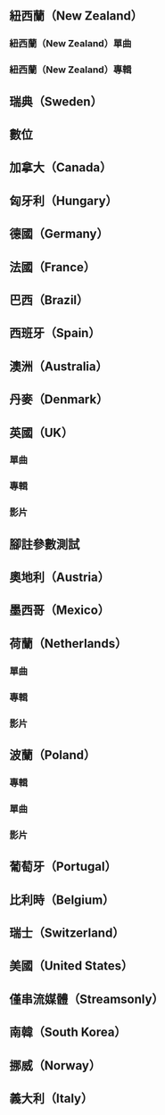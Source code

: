 {{Testcases notice <!--|toc=on-->}}
==紐西蘭（New Zealand）==
===紐西蘭（New Zealand）單曲===
{{inline test case
|region=New Zealand|type=single}}
{{inline test case
|region=New Zealand|type=single|certyear=2015}}
{{inline test case
|region=New Zealand|type=single|certyear=2016}}
{{inline test case
|region=New Zealand|type=single|certyear=2016|certmonth=5}}
{{inline test case
|region=New Zealand|type=single|certyear=2016|certmonth=6}}
{{inline test case
|region=New Zealand|type=single|certyear=2016|certmonth=6|certday=16}}
{{inline test case
|region=New Zealand|type=single|certyear=2016|certmonth=6|certday=17}}
{{inline test case
|region=New Zealand|type=single|certyear=2016|certmonth=7}}
{{inline test case
|region=New Zealand|type=single|certyear=2017}}
{{inline test case
|region=New Zealand|type=single}}
{{inline test case
|region=New Zealand|type=single|relyear=2015}}
{{inline test case
|region=New Zealand|type=single|relyear=2016}}
{{inline test case
|region=New Zealand|type=single|relyear=2016|relmonth=5}}
{{inline test case
|region=New Zealand|type=single|relyear=2016|relmonth=6}}
{{inline test case
|region=New Zealand|type=single|relyear=2016|relmonth=6|relday=16}}
{{inline test case
|region=New Zealand|type=single|relyear=2016|relmonth=6|relday=17}}
{{inline test case
|region=New Zealand|type=single|relyear=2016|relmonth=7}}
{{inline test case
|region=New Zealand|type=single|relyear=2017}}
===紐西蘭（New Zealand）專輯===
{{inline test case
|region=New Zealand|type=album}}
{{inline test case
|region=New Zealand|type=album|certyear=2015}}
{{inline test case
|region=New Zealand|type=album|certyear=2016}}
{{inline test case
|region=New Zealand|type=album|certyear=2016|certmonth=5}}
{{inline test case
|region=New Zealand|type=album|certyear=2016|certmonth=6}}
{{inline test case
|region=New Zealand|type=album|certyear=2016|certmonth=6|certday=16}}
{{inline test case
|region=New Zealand|type=album|certyear=2016|certmonth=6|certday=17}}
{{inline test case
|region=New Zealand|type=album|certyear=2016|certmonth=7}}
{{inline test case
|region=New Zealand|type=album|certyear=2017}}
{{inline test case
|region=New Zealand|type=album}}
{{inline test case
|region=New Zealand|type=album|relyear=2015}}
{{inline test case
|region=New Zealand|type=album|relyear=2016}}
{{inline test case
|region=New Zealand|type=album|relyear=2016|relmonth=5}}
{{inline test case
|region=New Zealand|type=album|relyear=2016|relmonth=6}}
{{inline test case
|region=New Zealand|type=album|relyear=2016|relmonth=6|relday=16}}
{{inline test case
|region=New Zealand|type=album|relyear=2016|relmonth=6|relday=17}}
{{inline test case
|region=New Zealand|type=album|relyear=2016|relmonth=7}}
{{inline test case
|region=New Zealand|type=album|relyear=2017}}

==瑞典（Sweden）==
{{inline test case|region=Sweden
|type=single}}
{{inline test case|region=Sweden
|type=single|certyear=2009}}
{{inline test case|region=Sweden
|type=single|certyear=2010}}
{{inline test case|region=Sweden
|type=album|certyear=2010}}
{{inline test case|region=Sweden
|type=single|certyear=2018}}
{{inline test case|region=Sweden
|type=album|certyear=2018}}
{{inline test case|region=Sweden
|type=video|certyear=2018}}
{{inline test case|region=Sweden
|type=single|relyear=2009}}
{{inline test case|region=Sweden
|type=single|relyear=2010}}
{{inline test case|region=Sweden
|type=album|relyear=2010}}
{{inline test case|region=Sweden
|type=single|relyear=2018}}
{{inline test case|region=Sweden
|type=album|relyear=2018}}
{{inline test case|region=Sweden
|type=video|relyear=2018}}

==數位==
{{inline test case|region=United States|type=single|certyear=2004 <!-- shipments -->
}}
{{inline test case|region=United States|type=single|certyear=2004|digital=true <!-- sales -->
}}
{{inline test case|region=United States|type=single|certyear=2014|digital=true <!-- streaming-->
}}
{{inline test case|region=United States|type=album|certyear=2014|digital=true <!-- shipments -->
}}
{{inline test case|region=United States|type=single|digital=true <!-- sales -->
}}
{{inline test case|region=Argentina <!-- shipments -->
}}
{{inline test case|region=Argentina|digital=true <!-- shipments -->
}}
{{inline test case|region=Japan<!-- shipments -->
}}
{{inline test case|region=Japan|digital=true<!-- shipments -->
}}
{{inline test case|region=Japan|type=single|digital=true<!-- sales-->
}}
{{inline test case|region=Japan|type=album|digital=true<!-- shipments-->
}}
{{inline test case|region=Canada|digital=true<!-- shipments -->
}}
{{inline test case|region=Canada|type=single|digital=true<!-- sales-->
}}
{{inline test case|region=Canada|type=single|digital=true|certyear=2017<!-- streaming-->
}}
{{inline test case|region=Canada|type=album|digital=true<!-- shipments-->
}}
{{inline test case|region=Spain|digital=true<!-- shipments -->
}}
{{inline test case|region=Spain|type=single|digital=true<!-- sales-->
}}
{{inline test case|region=Spain|type=single|digital=true|certyear=2015<!-- streaming-->
}}
{{inline test case|region=Spain|type=album|digital=true<!-- shipments-->
}}

==加拿大（Canada）==
{{inline test case|region=Canada
}}
{{inline test case|region=Canada
|certyear=2015}}
{{inline test case|region=Canada
|certyear=2016}}
{{inline test case|region=Canada
|certyear=2016|certmonth=8}}
{{inline test case|region=Canada
|certyear=2016|certmonth=9}}
{{inline test case|region=Canada
|certyear=2016|certmonth=9|certday=11}}
{{inline test case|region=Canada
|certyear=2016|certmonth=9|certday=12}}
{{inline test case|region=Canada
|certyear=2016|certmonth=10}}
{{inline test case|region=Canada
|certyear=2017}}
==匈牙利（Hungary）==
{{inline test case|region=Hungary
}}
{{inline test case|region=Hungary
|certyear=2017}}
{{inline test case|region=Hungary
|certyear=2018}}
==德國（Germany）==
{{inline test case|region=Germany}}
{{inline test case|region=Germany|certyear=2013}}
{{inline test case|region=Germany|certyear=2014}}
{{inline test case|region=Germany|certyear=2014|certmonth=5}}
{{inline test case|region=Germany|certyear=2014|certmonth=6}}
{{inline test case|region=Germany|certyear=2015}}
{{inline test case|region=Germany|relyear=2013}}
{{inline test case|region=Germany|relyear=2014}}
{{inline test case|region=Germany|relyear=2014|relmonth=5}}
{{inline test case|region=Germany|relyear=2014|relmonth=6}}
{{inline test case|region=Germany|relyear=2015}}

==法國（France）==
{{inline test case|region=France
}}
{{inline test case|region=France
|certyear=2015}}
{{inline test case|region=France
|certyear=2016}}
==巴西（Brazil）==
{{inline test case|region=Brazil
}}
{{inline test case|region=Brazil
|certyear=2016}}
{{inline test case|region=Brazil
|certyear=2017}}
==西班牙（Spain）==
{{inline test case|region=Spain}}
{{inline test case|region=Spain|certyear=2014}}
{{inline test case|region=Spain|certyear=2015}}
{{inline test case|region=Spain|relyear=2014}}
{{inline test case|region=Spain|relyear=2015}}
{{inline test case|region=Spain|streamsonly=true}}

==澳洲（Australia）==
{{inline test case|region=Australia
|type=album}}
{{inline test case|region=Australia
|type=album|certyear=2016}}
{{inline test case|region=Australia
|type=album|certyear=2017}}
{{inline test case|region=Australia
|type=album|certyear=2017|certmonth=4}}
{{inline test case|region=Australia
|type=album|certyear=2017|certmonth=5}}
{{inline test case|region=Australia
|type=album|certyear=2018}}
{{inline test case|region=Australia
|type=single}}
{{inline test case|region=Australia
|type=single|certyear=2014}}
{{inline test case|region=Australia
|type=single|certyear=2015}}
{{inline test case|region=Australia
|type=single|certyear=2015|certmonth=6}}
{{inline test case|region=Australia
|type=single|certyear=2015|certmonth=7}}
{{inline test case|region=Australia
|type=single|certyear=2016}}
==丹麥（Denmark）==
{{inline test case|region=Denmark
|type=album}}
{{inline test case|region=Denmark
|type=album|certyear=2015}}
{{inline test case|region=Denmark
|type=album|certyear=2016}}
{{inline test case|region=Denmark
|type=album|certyear=2016|certmonth=3}}
{{inline test case|region=Denmark
|type=album|certyear=2016|certmonth=4}}
{{inline test case|region=Denmark
|type=album|certyear=2017}}
{{inline test case|region=Denmark
|type=single|streamsonly=true}}

==英國（UK）==
===單曲===
{{inline test case|region=United Kingdom
|type=single}}
{{inline test case|region=United Kingdom
|type=single|certyear=2012}}
{{inline test case|region=United Kingdom
|type=single|certyear=2013}}
{{inline test case|region=United Kingdom
|type=single|certyear=2013|certmonth=6}}
{{inline test case|region=United Kingdom
|type=single|certyear=2013|certmonth=7}}
{{inline test case|region=United Kingdom
|type=single|certyear=2014}}
{{inline test case|region=United Kingdom
|type=single|certyear=2015}}
{{inline test case|region=United Kingdom
|type=single|certyear=2016}}

===專輯===
{{inline test case|region=United Kingdom
|type=album}}
{{inline test case|region=United Kingdom
|type=album|certyear=2012}}
{{inline test case|region=United Kingdom
|type=album|certyear=2013}}
{{inline test case|region=United Kingdom
|type=album|certyear=2013|certmonth=6}}
{{inline test case|region=United Kingdom
|type=album|certyear=2013|certmonth=7}}
{{inline test case|region=United Kingdom
|type=album|certyear=2014}}
{{inline test case|region=United Kingdom
|type=album|certyear=2015}}
{{inline test case|region=United Kingdom
|type=album|certyear=2015|certmonth=2}}
{{inline test case|region=United Kingdom
|type=album|certyear=2015|certmonth=3}}
{{inline test case|region=United Kingdom
|type=album|certyear=2016}}
===影片===
{{inline test case|region=United Kingdom
|type=video}}
{{inline test case|region=United Kingdom
|type=video|certyear=2012}}
{{inline test case|region=United Kingdom
|type=video|certyear=2013}}
{{inline test case|region=United Kingdom
|type=video|certyear=2013|certmonth=6}}
{{inline test case|region=United Kingdom
|type=video|certyear=2013|certmonth=7}}
{{inline test case|region=United Kingdom
|type=video|certyear=2014}}
{{inline test case|region=United Kingdom
|type=video|certyear=2015}}
{{inline test case|region=United Kingdom
|type=video|certyear=2016}}
==腳註參數測試==
{{inline test case|region=Hungary
}}
{{inline test case|region=Hungary|footnote=sales
}}
{{inline test case|region=Hungary|footnote=shipments
}}
{{inline test case|region=Hungary|footnote=streaming
}}
{{inline test case|region=Hungary|footnote=junk
}}
{{inline test case|region=Hungary
|certyear=2018}}
{{inline test case|region=Hungary|footnote=sales
|certyear=2018}}
==奧地利（Austria）==
{{inline test case|region=Austria|type=single
}}
{{inline test case|region=Austria|type=single|relyear=2014
}}
{{inline test case|region=Austria|type=single|relyear=2015
}}
{{inline test case|region=Austria|type=album
}}
{{inline test case|region=Austria|type=album|relyear=2016
}}
{{inline test case|region=Austria|type=album|relyear=2017
}}
{{inline test case|region=Austria|type=video|relyear=2020
}}
==墨西哥（Mexico）==
{{inline test case|region=Mexico |type=single
}}
{{inline test case|region=Mexico |type=single|certyear=2016
}}
{{inline test case|region=Mexico |type=single|certyear=2016|certmonth=10
}}
{{inline test case|region=Mexico |type=single|certyear=2016|certmonth=11
}}
{{inline test case|region=Mexico |type=single|certyear=2017
}}
{{inline test case|region=Mexico |type=album|certyear=2017
}}
{{inline test case|region=Mexico |type=video|certyear=2017
}}
==荷蘭（Netherlands）==
===單曲===
{{inline test case|region=Netherlands|type=single
}}
{{inline test case|region=Netherlands|type=single|certyear=2013
}}
{{inline test case|region=Netherlands|type=single|certyear=2014
}}
{{inline test case|region=Netherlands|type=single|certyear=2014|certmonth=6
}}
{{inline test case|region=Netherlands|type=single|certyear=2014|certmonth=7
}}
{{inline test case|region=Netherlands|type=single|certyear=2015
}}
{{inline test case|region=Netherlands|type=single|relyear=2013
}}
{{inline test case|region=Netherlands|type=single|relyear=2014
}}
{{inline test case|region=Netherlands|type=single|relyear=2014|relmonth=6
}}
{{inline test case|region=Netherlands|type=single|relyear=2014|relmonth=7
}}
{{inline test case|region=Netherlands|type=single|relyear=2015
}}
===專輯===
{{inline test case|region=Netherlands|type=album
}}
{{inline test case|region=Netherlands|type=album|certyear=2014
}}
{{inline test case|region=Netherlands|type=album|certyear=2015
}}
{{inline test case|region=Netherlands|type=album|certyear=2015|certmonth=9
}}
{{inline test case|region=Netherlands|type=album|certyear=2015|certmonth=10
}}
{{inline test case|region=Netherlands|type=album|certyear=2016
}}
{{inline test case|region=Netherlands|type=album|relyear=2014
}}
{{inline test case|region=Netherlands|type=album|relyear=2015
}}
{{inline test case|region=Netherlands|type=album|relyear=2015|relmonth=9
}}
{{inline test case|region=Netherlands|type=album|relyear=2015|relmonth=10
}}
{{inline test case|region=Netherlands|type=album|relyear=2016
}}
===影片===
{{inline test case|region=Netherlands|type=video|certyear=2016
}}
==波蘭（Poland）==
{{inline test case|region=Poland
}}
===專輯===
{{inline test case|region=Poland|type=album|certyear=2013
}}
{{inline test case|region=Poland|type=album|certyear=2014
}}
{{inline test case|region=Poland|type=album|certyear=2014|certmonth=3
}}
{{inline test case|region=Poland|type=album|certyear=2014|certmonth=4
}}
{{inline test case|region=Poland|type=album|certyear=2015
}}
{{inline test case|region=Poland|type=album|relyear=2013
}}
{{inline test case|region=Poland|type=album|relyear=2014
}}
{{inline test case|region=Poland|type=album|relyear=2014|relmonth=3
}}
{{inline test case|region=Poland|type=album|relyear=2014|relmonth=4
}}
{{inline test case|region=Poland|type=album|relyear=2015
}}
===單曲===
{{inline test case|region=Poland|type=single|certyear=2014
}}
{{inline test case|region=Poland|type=single|certyear=2015
}}
{{inline test case|region=Poland|type=single|certyear=2015|certmonth=7
}}
{{inline test case|region=Poland|type=single|certyear=2015|certmonth=8
}}
{{inline test case|region=Poland|type=single|certyear=2016
}}
{{inline test case|region=Poland|type=single|relyear=2014
}}
{{inline test case|region=Poland|type=single|relyear=2015
}}
{{inline test case|region=Poland|type=single|relyear=2015|relmonth=7
}}
{{inline test case|region=Poland|type=single|relyear=2015|relmonth=8
}}
{{inline test case|region=Poland|type=single|relyear=2016
}}
===影片===
{{inline test case|region=Poland|type=video|certyear=2016
}}
==葡萄牙（Portugal）==
{{inline test case|region=Portugal
}}
{{inline test case|region=Portugal|type=single
}}
{{inline test case|region=Portugal|type=single|certyear=2015
}}
{{inline test case|region=Portugal|type=single|certyear=2016
}}
{{inline test case|region=Portugal|type=single|relyear=2015
}}
{{inline test case|region=Portugal|type=single|relyear=2016
}}
{{inline test case|region=Portugal|type=album|certyear=2016
}}
==比利時（Belgium）==
{{inline test case|region=Belgium
}}
{{inline test case|region=Belgium|type=single
}}
{{inline test case|region=Belgium|type=single|certyear=2017
}}
{{inline test case|region=Belgium|type=single|certyear=2018
}}
{{inline test case|region=Belgium|type=single|certyear=2018|certmonth=6
}}
{{inline test case|region=Belgium|type=single|certyear=2018|certmonth=7
}}
{{inline test case|region=Belgium|type=single|certyear=2019
}}
{{inline test case|region=Belgium|type=album|certyear=2019
}}
==瑞士（Switzerland）==
{{inline test case|region=Switzerland
}}
{{inline test case|region=Switzerland|type=single
}}
{{inline test case|region=Switzerland|type=single|certyear=2014
}}
{{inline test case|region=Switzerland|type=single|certyear=2015
}}
{{inline test case|region=Switzerland|type=single|relyear=2014
}}
{{inline test case|region=Switzerland|type=single|relyear=2015
}}
{{inline test case|region=Switzerland|type=album
}}
{{inline test case|region=Switzerland|type=album|certyear=2017
}}
{{inline test case|region=Switzerland|type=album|certyear=2018
}}
{{inline test case|region=Switzerland|type=album|relyear=2017
}}
{{inline test case|region=Switzerland|type=album|relyear=2018
}}
{{inline test case|region=Switzerland|type=video|certyear=2018
}}
==美國（United States）==
{{inline test case|region=United States|type=album
}}
{{inline test case|region=United States|type=album|certyear=2016
}}
{{inline test case|region=United States|type=album|certyear=2016|certmonth=1
}}
{{inline test case|region=United States|type=album|certyear=2016|certmonth=2
}}
{{inline test case|region=United States|type=album|certyear=2016|Spanish=true
}}
{{inline test case|region=United States|type=single
}}
{{inline test case|region=United States|type=single|certyear=2012
}}
{{inline test case|region=United States|type=single|certyear=2013
}}
{{inline test case|region=United States|type=single|certyear=2013|certmonth=4
}}
{{inline test case|region=United States|type=single|certyear=2013|certmonth=5
}}
{{inline test case|region=United States|type=single|certyear=2013|certmonth=5|certday=8
}}
{{inline test case|region=United States|type=single|certyear=2013|certmonth=5|certday=9
}}
{{inline test case|region=United States|type=single|certyear=2013|certmonth=6
}}
{{inline test case|region=United States|type=single|certyear=2014
}}
{{inline test case|region=United States|type=single|Spanish=true
}}
{{inline test case|region=United States|type=single|Spanish=true|certyear=2012
}}
{{inline test case|region=United States|type=single|Spanish=true|certyear=2013
}}
{{inline test case|region=United States|type=single|Spanish=true|certyear=2013|certmonth=11
}}
{{inline test case|region=United States|type=single|Spanish=true|certyear=2013|certmonth=12
}}
{{inline test case|region=United States|type=single|Spanish=true|certyear=2013|certmonth=12|certday=19
}}
{{inline test case|region=United States|type=single|Spanish=true|certyear=2013|certmonth=12|certday=20
}}
{{inline test case|region=United States|type=single|Spanish=true|certyear=2014
}}
==僅串流媒體（Streamsonly）==
{{inline test case|region=Denmark
}}
{{inline test case|region=Denmark|streamsonly=true
}}
{{inline test case|region=Japan|type=single
}}
{{inline test case|region=Japan|type=single|digital=true
}}
{{inline test case|region=Japan|type=single|digital=true|streamsonly=true
}}
{{inline test case|region=Japan|type=single|streamsonly=true
}}
{{inline test case|region=South Korea|type=single
}}
{{inline test case|region=South Korea|type=single|streamsonly=true
}}
{{inline test case|region=Spain
}}
{{inline test case|region=Spain|streamsonly=true
}}

==南韓（South Korea）==
{{inline test case|region=South Korea}}
{{inline test case|region=South Korea|type=single}}
{{inline test case|region=South Korea|type=single|streamsonly=true}}
{{inline test case|region=South Korea|type=album}}
==挪威（Norway）==
{{inline test case|region=Norway}}
{{inline test case|region=Norway|certyear=2014}}
{{inline test case|region=Norway|certyear=2015}}
{{inline test case|region=Norway|certyear=2015|type=single}}
{{inline test case|region=Norway|relyear=2014}}
{{inline test case|region=Norway|relyear=2015}}
{{inline test case|region=Norway|relyear=2015|type=single}}
==義大利（Italy）==
{{inline test case|region=Italy|type=video}}
{{inline test case|region=Italy|type=single}}
{{inline test case|region=Italy|type=single|certyear=2014}}
{{inline test case|region=Italy|type=single|certyear=2015}}
{{inline test case|region=Italy|type=single|relyear=2014}}
{{inline test case|region=Italy|type=single|relyear=2015}}
{{inline test case|region=Italy|type=album}}
{{inline test case|region=Italy|type=album|certyear=2017}}
{{inline test case|region=Italy|type=album|certyear=2018}}
{{inline test case|region=Italy|type=album|certyear=2018|certmonth=6}}
{{inline test case|region=Italy|type=album|certyear=2018|certmonth=7}}
{{inline test case|region=Italy|type=album|certyear=2019}}
{{inline test case|region=Italy|type=album|relyear=2017}}
{{inline test case|region=Italy|type=album|relyear=2018}}
{{inline test case|region=Italy|type=album|relyear=2018|relmonth=6}}
{{inline test case|region=Italy|type=album|relyear=2018|relmonth=7}}
{{inline test case|region=Italy|type=album|relyear=2019}}